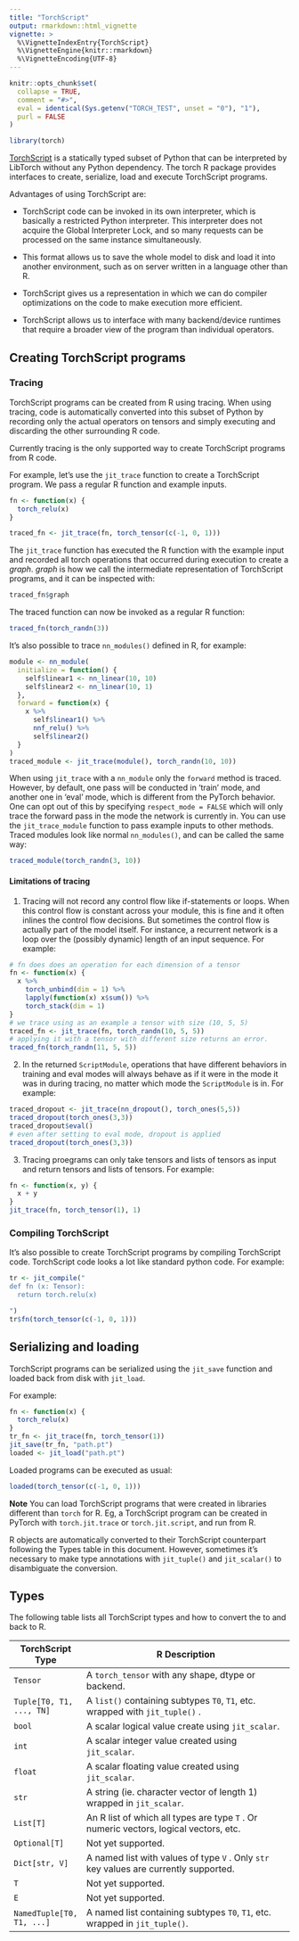 ```yaml
---
title: "TorchScript"
output: rmarkdown::html_vignette
vignette: >
  %\VignetteIndexEntry{TorchScript}
  %\VignetteEngine{knitr::rmarkdown}
  %\VignetteEncoding{UTF-8}
---
```


```r
knitr::opts_chunk$set(
  collapse = TRUE,
  comment = "#>",
  eval = identical(Sys.getenv("TORCH_TEST", unset = "0"), "1"),
  purl = FALSE
)
```

```r
library(torch)
```

[TorchScript](https://pytorch.org/docs/stable/jit_language_reference.html#language-reference) is a statically typed subset of Python that can be interpreted by LibTorch without any Python dependency. 
The torch R package provides interfaces to create, serialize, load and execute TorchScript programs.

Advantages of using TorchScript are:

- TorchScript code can be invoked in its own interpreter, which is basically a restricted Python interpreter. This interpreter does not acquire the Global Interpreter Lock, and so many requests can be processed on the same instance simultaneously.

- This format allows us to save the whole model to disk and load it into another environment, such as on server written in a language other than R.

- TorchScript gives us a representation in which we can do compiler optimizations on the code to make execution more efficient.

- TorchScript allows us to interface with many backend/device runtimes that require a broader view of the program than individual operators.

## Creating TorchScript programs

### Tracing

TorchScript programs can be created from R using tracing. When using tracing, code is automatically converted into this subset of Python by recording only the actual operators on tensors and simply executing and discarding the other surrounding R code.

Currently tracing is the only supported way to create TorchScript programs from
R code. 

For example, let's use the `jit_trace` function to create a TorchScript program.
We pass a regular R function and example inputs.

```r
fn <- function(x) {
  torch_relu(x)
}

traced_fn <- jit_trace(fn, torch_tensor(c(-1, 0, 1)))
```

The `jit_trace` function has executed the R function with the example input and recorded
all torch operations that occurred during execution to create a *graph*. *graph* is
how we call the intermediate representation of TorchScript programs, and it can be inspected with:

```r
traced_fn$graph
```
The traced function can now be invoked as a regular R function:

```r
traced_fn(torch_randn(3))
```

It's also possible to trace `nn_modules()` defined in R, for example:

```r
module <- nn_module(
  initialize = function() {
    self$linear1 <- nn_linear(10, 10)
    self$linear2 <- nn_linear(10, 1)
  },
  forward = function(x) {
    x %>%
      self$linear1() %>%
      nnf_relu() %>%
      self$linear2()
  }
)
traced_module <- jit_trace(module(), torch_randn(10, 10))
```

When using `jit_trace` with a `nn_module` only the `forward` method is traced.
However, by default, one pass will be conducted in 'train' mode, and another
one in 'eval' mode, which is different from the PyTorch behavior.
One can opt out of this by specifying `respect_mode = FALSE` which will only
trace the forward pass in the mode the network is currently in.
You can use the `jit_trace_module` function to pass example inputs to other methods.
Traced modules look like normal `nn_modules()`, and can be called the same way:

```r
traced_module(torch_randn(3, 10))
```

#### Limitations of tracing

1. Tracing will not record any control flow like if-statements or loops. When this control flow is constant across your module, this is fine and it often inlines the control flow decisions. But sometimes the control flow is actually part of the model itself. For instance, a recurrent network is a loop over the (possibly dynamic) length of an input sequence. For example:

```r
# fn does does an operation for each dimension of a tensor
fn <- function(x) {
  x %>% 
    torch_unbind(dim = 1) %>%
    lapply(function(x) x$sum()) %>%
    torch_stack(dim = 1)
}
# we trace using as an example a tensor with size (10, 5, 5)
traced_fn <- jit_trace(fn, torch_randn(10, 5, 5))
# applying it with a tensor with different size returns an error.
traced_fn(torch_randn(11, 5, 5))
```

2. In the returned `ScriptModule`, operations that have different behaviors in training and eval modes will always behave as if it were in the mode it was in during tracing, no matter which mode the `ScriptModule` is in. For example:

```r
traced_dropout <- jit_trace(nn_dropout(), torch_ones(5,5))
traced_dropout(torch_ones(3,3))
traced_dropout$eval()
# even after setting to eval mode, dropout is applied
traced_dropout(torch_ones(3,3))
```

3. Tracing proegrams can only take tensors and lists of tensors as input and return
tensors and lists of tensors. For example:

```r
fn <- function(x, y) {
  x + y
}
jit_trace(fn, torch_tensor(1), 1)
```

### Compiling TorchScript

It's also possible to create TorchScript programs by compiling TorchScript code.
TorchScript code looks a lot like standard python code. For example:

```r
tr <- jit_compile("
def fn (x: Tensor):
  return torch.relu(x)

")
tr$fn(torch_tensor(c(-1, 0, 1)))
```

## Serializing and loading

TorchScript programs can be serialized using the `jit_save` function and loaded back
from disk with `jit_load`. 

For example:

```r
fn <- function(x) {
  torch_relu(x)
}
tr_fn <- jit_trace(fn, torch_tensor(1))
jit_save(tr_fn, "path.pt")
loaded <- jit_load("path.pt")
```

Loaded programs can be executed as usual:

```r
loaded(torch_tensor(c(-1, 0, 1)))
```

**Note** You can load TorchScript programs that were created in libraries different than
`torch` for R. Eg, a TorchScript program can be created in PyTorch with `torch.jit.trace` or `torch.jit.script`, and run from R.

R objects are automatically converted to their TorchScript counterpart following the Types table in this document. However, sometimes it's necessary to make type annotations with `jit_tuple()` and `jit_scalar()` to disambiguate the conversion.

## Types

The following table lists all TorchScript types and how to convert the to and back to R.

+---------------------------+---------------------------------------------------------------------------------------+
| TorchScript Type          | R Description                                                                         |
+===========================+=======================================================================================+
| `Tensor`                  | A `torch_tensor` with any shape, dtype or backend.                                    |
+---------------------------+---------------------------------------------------------------------------------------+
| `Tuple[T0, T1, ..., TN]`  | A `list()` containing subtypes `T0`, `T1`, etc. wrapped with `jit_tuple()` .          |
+---------------------------+---------------------------------------------------------------------------------------+
| `bool`                    | A scalar logical value create using `jit_scalar`.                                     |
+---------------------------+---------------------------------------------------------------------------------------+
| `int`                     | A scalar integer value created using `jit_scalar`.                                    |
+---------------------------+---------------------------------------------------------------------------------------+
| `float`                   | A scalar floating value created using `jit_scalar`.                                   |
+---------------------------+---------------------------------------------------------------------------------------+
| `str`                     | A string (ie. character vector of length 1) wrapped in `jit_scalar`.                  |
+---------------------------+---------------------------------------------------------------------------------------+
| `List[T]`                 | An R list of which all types are type `T` . Or numeric vectors, logical vectors, etc. |
+---------------------------+---------------------------------------------------------------------------------------+
| `Optional[T]`             | Not yet supported.                                                                    |
+---------------------------+---------------------------------------------------------------------------------------+
| `Dict[str, V]`            | A named list with values of type `V` . Only `str` key values are currently supported. |
+---------------------------+---------------------------------------------------------------------------------------+
| `T`                       | Not yet supported.                                                                    |
+---------------------------+---------------------------------------------------------------------------------------+
| `E`                       | Not yet supported.                                                                    |
+---------------------------+---------------------------------------------------------------------------------------+
| `NamedTuple[T0, T1, ...]` | A named list containing subtypes `T0`, `T1`, etc. wrapped in `jit_tuple()`.           |
+---------------------------+---------------------------------------------------------------------------------------+
